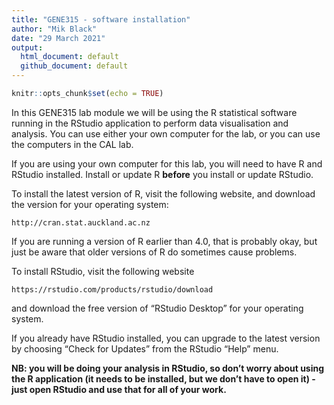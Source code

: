 ```yaml
---
title: "GENE315 - software installation"
author: "Mik Black"
date: "29 March 2021"
output: 
  html_document: default
  github_document: default
---
```


<!-- Run line below in R to render multiple documents: -->
<!-- rmarkdown::render(here::here("bioc461-setup.Rmd"), output_format='all') -->

```r
knitr::opts_chunk$set(echo = TRUE)
```

<!-- NB: in 2021, I sent the below in a course announcement, rather than sending around a PDF -->

In this GENE315 lab module we will be using the R statistical software running in the RStudio 
application to perform data visualisation and analysis. You can use either your own computer for the lab, or you can use the computers in the CAL lab.

If you are using your own computer for this lab, you will need to have R and RStudio installed.  Install or update R **before** you install or update RStudio.

To install the latest version of R, visit the following website, and download the version for your operating system:

`http://cran.stat.auckland.ac.nz`

If you are running a version of R earlier than 4.0, that is probably okay, but just be aware that older versions of R do sometimes cause problems.

To install RStudio, visit the following website

`https://rstudio.com/products/rstudio/download`

and download the free version of "RStudio Desktop" for your operating system.

If you already have RStudio installed, you can upgrade to the latest version by choosing "Check for Updates" from the RStudio "Help" menu. 

**NB: you will be doing your analysis in RStudio, so don't worry about using the R application (it needs to be installed, but we don't have to open it) - just open RStudio and use that for all of your work.**


